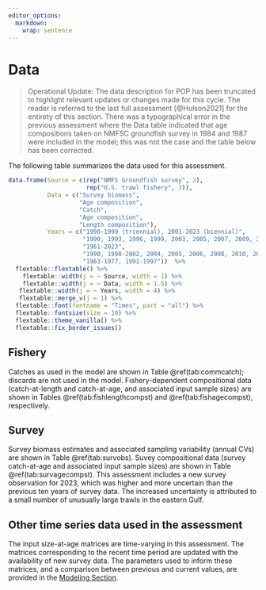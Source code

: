 ```yaml
---
editor_options: 
  markdown: 
    wrap: sentence
---
```


# Data

> Operational Update: The data description for POP has been truncated to highlight relevant updates or changes made for this cycle. The reader is referred to the last full assessment [@Hulson2021] for the entirety of this section. There was a typographical error in the previous assessment where the Data table indicated that age compositions taken on NMFSC groundfish survey in 1984 and 1987 were included in the model; this was not the case and the table below has been corrected.

The following table summarizes the data used for this assessment.

```r

data.frame(Source = c(rep("NMFS Groundfish survey", 2),
                      rep("U.S. trawl fishery", 3)),
           Data = c("Survey biomass",
                    "Age composition",
                    "Catch",
                    "Age composition",
                    "Length composition"),
           Years = c("1990-1999 (triennial), 2001-2023 (biennial)",
                     "1990, 1993, 1996, 1999, 2003, 2005, 2007, 2009, 2011, 2013, 2015, 2017, 2019, 2021",
                     "1961-2023",
                     "1990, 1998-2002, 2004, 2005, 2006, 2008, 2010, 2012, 2014, 2016, 2018, 2020, 2022",
                     "1963-1977, 1991-1997"))  %>% 
  flextable::flextable() %>% 
    flextable::width(j = ~ Source, width = 1) %>% 
    flextable::width(j = ~ Data, width = 1.5) %>% 
   flextable::width(j = ~ Years, width = 4) %>% 
   flextable::merge_v(j = 1) %>% 
  flextable::font(fontname = "Times", part = "all") %>% 
  flextable::fontsize(size = 10) %>% 
  flextable::theme_vanilla() %>% 
  flextable::fix_border_issues() 

```


## Fishery

Catches as used in the model are shown in Table \@ref(tab:commcatch); discards are not used in the model. Fishery-dependent compositional data (catch-at-length and catch-at-age, and associated input sample sizes) are shown in Tables \@ref(tab:fishlengthcompst) and \@ref(tab:fishagecompst), respectively.

## Survey

Survey biomass estimates and associated sampling variability (annual CVs) are shown in Table \@ref(tab:survobs). Suvey compositional data (survey catch-at-age and associated input sample sizes) are shown in Table \@ref(tab:survagecompst). This assessment includes a new survey observation for 2023, which was higher and more uncertain than the previous ten years of survey data. The increased uncertainty is attributed to a small number of unusually large trawls in the eastern Gulf.

## Other time series data used in the assessment

The input size-at-age matrices are time-varying in this assessment. The matrices corresponding to the recent time period are updated with the availability of new survey data. The parameters used to inform these matrices, and a comparison between previous and current values, are provided in the [Modeling Section](#parest). 
 
